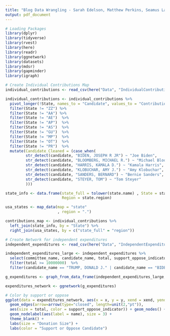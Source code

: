 ```yaml
---
title: "Blog Data Wrangling - Sarah Edelson, Matthew Perkins, Seamus Lawton"
output: pdf_document
---
```


```r
# Loading Packages
library(dplyr)
library(tidyverse)
library(rvest)
library(here)
library(readr)
library(ggnetwork)
library(datasets)
library(mdsr)
library(gapminder)
library(igraph)
```

```r
# Create Individual Contributions Map
individual_contributions <- read_csv(here("Data", "IndividualContributions.csv"))

individual_contributions <- individual_contributions %>%
  pivot_longer(!State, names_to = "Candidate", values_to = "Contribution") %>%
  filter(State != "ZZ") %>%
  filter(State != "AA") %>%
  filter(State != "AE")  %>%
  filter(State != "AP")  %>%
  filter(State != "AS")  %>%
  filter(State != "GU")  %>%
  filter(State != "MP")  %>%
  filter(State != "OT")  %>%
  filter(State != "PR")  %>%
  mutate(Candidate_Cleaned = (case_when(
         str_detect(candidate, "BIDEN, JOSEPH R JR") ~ "Joe Biden",
         str_detect(candidate, "BLOOMBERG, MICHAEL R.") ~ "Michael Bloomberg",
         str_detect(candidate, "HARRIS, KAMALA D.") ~ "Kamala Harris",
         str_detect(candidate, "KLOBUCHAR, AMY J.") ~ "Amy Klobuchar",
         str_detect(candidate, "SANDERS, BERNARD") ~ "Bernie Sanders",
         str_detect(candidate, "STEYER, TOM") ~ "Tom Steyer"
         )))

state_info <- data.frame(state_full = tolower(state.name) , State = state.abb,
                         Region = state.region)

usa_states <- map_data(map = "state"
                       , region = ".")

contributions_map <- individual_contributions %>%
  left_join(state_info, by = "State") %>%
  right_join(usa_states, by = c("state_full" = "region"))

```


```r
# Create Network for independent expenditures
independent_expenditures <- read_csv(here("Data", "IndependentExpenditures.csv"))

independent_expenditures_large <- independent_expenditures %>%
  select(committee_name, candidate_name, total, support_oppose_indicator) %>%
  filter(total >= 10000000)  %>%
  filter(candidate_name == "TRUMP, DONALD J." | candidate_name == "BIDEN, JOSEPH R JR")

g_expenditures <- graph_from_data_frame(independent_expenditures_large, directed = TRUE)

expenditures_network <- ggnetwork(g_expenditures)

# Color by support or oppose
ggplot(data = expenditures_network, aes(x = x, y = y, xend = xend, yend = yend)) +
  geom_edges(arrow=arrow(type="closed", length=unit(2,"pt")),
  aes(size = total, color = support_oppose_indicator)) + geom_nodes() +
  geom_nodelabel(aes(label = name), size = 3) +
  theme_blank() +
  labs(size = "Donation Size") +
  labs(color = "Support or Oppose Candidate")

```